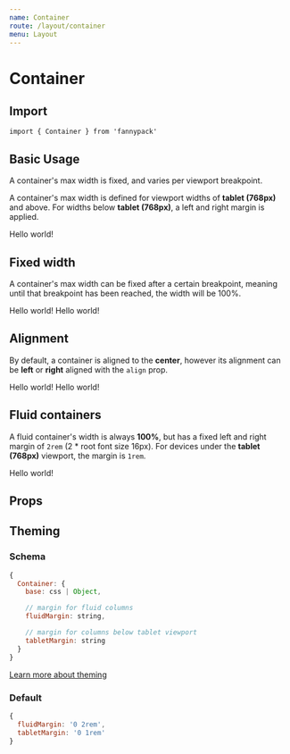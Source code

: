 ```yaml
---
name: Container
route: /layout/container
menu: Layout
---
```



# Container

## Import

`import { Container } from 'fannypack'`

## Basic Usage

A container's max width is fixed, and varies per viewport breakpoint.

A container's max width is defined for viewport widths of **tablet (768px)** and above. For widths below **tablet (768px)**, a left and right margin is applied.

<Playground>
  <Container>
    <Box backgroundColor="whitesmoke" padding="0.5rem">
      Hello world!
    </Box>
  </Container>
</Playground>

## Fixed width

A container's max width can be fixed after a certain breakpoint, meaning until that breakpoint has been reached, the width will be 100%.

<Playground>
  <Container breakpoint="desktop">
    <Box backgroundColor="whitesmoke" padding="0.5rem">
      Hello world!
    </Box>
  </Container>

  <Container breakpoint="mobile" marginTop="major-2">
    <Box backgroundColor="whitesmoke" padding="0.5rem">
      Hello world!
    </Box>
  </Container>
</Playground>

## Alignment

By default, a container is aligned to the **center**, however its alignment can be **left** or **right** aligned with the `align` prop.

<Playground>
  <Container align="left" breakpoint="mobile">
    <Box backgroundColor="whitesmoke" padding="0.5rem">
      Hello world!
    </Box>
  </Container>

  <Container align="right" breakpoint="mobile" marginTop="major-2">
    <Box backgroundColor="whitesmoke" padding="0.5rem">
      Hello world!
    </Box>
  </Container>
</Playground>

## Fluid containers

A fluid container's width is always **100%**, but has a fixed left and right margin of `2rem` (2 \* root font size 16px). For devices under the **tablet (768px)** viewport, the margin is `1rem`.

<Playground>
  <Container isFluid>
    <Box backgroundColor="whitesmoke" padding="major-2">
      Hello world!
    </Box>
  </Container>
</Playground>

## Props

<PropsTable component={Container} />

## Theming

### Schema

```jsx
{
  Container: {
    base: css | Object,

    // margin for fluid columns
    fluidMargin: string,

    // margin for columns below tablet viewport
    tabletMargin: string
  }
}
```

[Learn more about theming](/styling#theming)

### Default

```jsx
{
  fluidMargin: '0 2rem',
  tabletMargin: '0 1rem'
}
```
